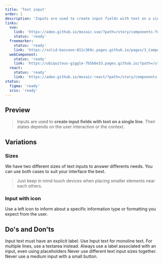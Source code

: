 ```yaml
---
title: 'Text input'
order: 1
description: 'Inputs are used to create input fields with text on a single line. Their states depends on the user interaction or the context'
links:
  vue:
    link: 'https://adeo.github.io/mozaic-vue/?path=/story/components-form-mtextinput'
    status: 'ready'
  freemarker:
    status: 'ready'
    link: 'https://solid-bassoon-011c369c.pages.github.io/pages/3_Components/form/input/'
  webComponent:
    status: 'ready'
    link: 'https://ubiquitous-giggle-7b5b6e33.pages.github.io/?path=/story/components-textinput'
  react:
    status: 'ready'
    link: 'https://adeo.github.io/mozaic-react/?path=/story/components-textinput'
status:
  figma: 'ready'
  scss: 'ready'
---
```


## Preview

> Inputs are used to **create input fields with text on a single line**. Their states depends on the user interaction or the context.

<Preview path="input-default" nude />

## Variations

### Sizes

We have two different sizes of text inputs to answer differents needs. You can use both cases to suit your interface the best.

> Just keep in mind touch devices when placing smaller elements near each others.

<Preview path="input-sizes" nude />

### Input with icon

Use a left icon to inform about a specific information type or formatting you expect from the user.

<Preview path="left-icon-input" nude />

## Do's and Don'ts

<HintItem>Input text must have an explicit label.</HintItem>
<HintItem>
  Use Input text for monoline text. For multiple lines, use a textarea instead.
</HintItem>
<HintItem>
  Always use a label associated with an input, even using placeholders
</HintItem>
<HintItem dont>Never use different text input sizes together.</HintItem>
<HintItem dont>Never use a medium input with a small button.</HintItem>

